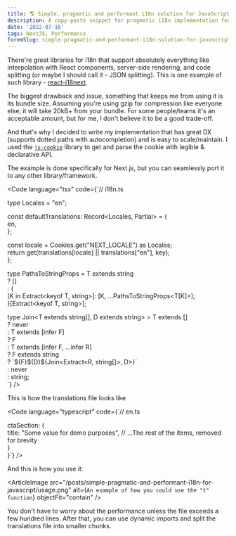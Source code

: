 ```yaml
---
title: 🌎 Simple, pragmatic and performant i18n solution for JavaScript applications
description: A copy-paste snippet for pragmatic i18n implementation for any modern JavaScript application. Supports dotted paths & TypeScript.
date: '2022-07-16'
tags: NextJS, Performance
foremSlug: simple-pragmatic-and-performant-i18n-solution-for-javascript-applications-413b
---
```


There're great libraries for i18n that support absolutely everything like interpolation with React components, server-side rendering, and code splitting (or maybe I should call it - JSON splitting). This is one example of such library - [react-i18next](https://react.i18next.com/). 

The biggest drawback and issue, something that keeps me from using it is its bundle size. Assuming you're using gzip for compression like everyone else, it will take 20kB+ from your bundle. For some people/teams it's an acceptable amount, but for me, I don't believe it to be a good trade-off.

<div style={{ display: "grid", gridGap: "10px", gridTemplateColumns: "repeat(auto-fit, minmax(280px, 1fr))" }}> 
  <ArticleImage src="/posts/simple-pragmatic-and-performant-i18n-for-javascript/i18next-bundle-size.png" alt="i18next package size summary" objectFit="contain" />
  <ArticleImage src="/posts/simple-pragmatic-and-performant-i18n-for-javascript/react-i18next-bundle-size.png" alt="react-i18next package size summary" objectFit="contain" />
</div>


And that's why I decided to write my implementation that has great DX (supports dotted paths with autocompletion) and is easy to scale/maintain. I used the [`js-cookie`](https://github.com/js-cookie/js-cookie) library to get and parse the cookie with legible & declarative API. 

The example is done specifically for Next.js, but you can seamlessly port it to any other library/framework.

<Code language="tsx" code={`// i18n.ts  
  
  
type Locales = "en";  
  
const defaultTranslations: Record<Locales, Partial<typeof en>> = {  
  en,  
};  
  
  const locale = Cookies.get("NEXT_LOCALE") as Locales;  
  return get(translations[locale] || translations["en"], key);  
};  
  
type PathsToStringProps<T> = T extends string  
  ? []  
  : {  
      [K in Extract<keyof T, string>]: [K, ...PathsToStringProps<T[K]>];  
    }[Extract<keyof T, string>];  
  
type Join<T extends string[], D extends string> = T extends []  
  ? never  
  : T extends [infer F]  
  ? F  
  : T extends [infer F, ...infer R]  
  ? F extends string  
    ? \`\${F}\${D}\${Join<Extract<R, string[]>, D>}\`  
    : never  
  : string;  
`} />

This is how the translations file looks like

<Code language="typescript" code={`// en.ts  
  
  ctaSection: {  
    title: "Some value for demo purposes",
    // ...The rest of the items, removed for brevity  
  }  
}`} />

And this is how you use it:  
  
<ArticleImage src="/posts/simple-pragmatic-and-performant-i18n-for-javascript/usage.png" alt={`An example of how you could use the "t" function`} objectFit="contain" />

You don't have to worry about the performance unless the file exceeds a few hundred lines. After that, you can use dynamic imports and split the translations file into smaller chunks.
